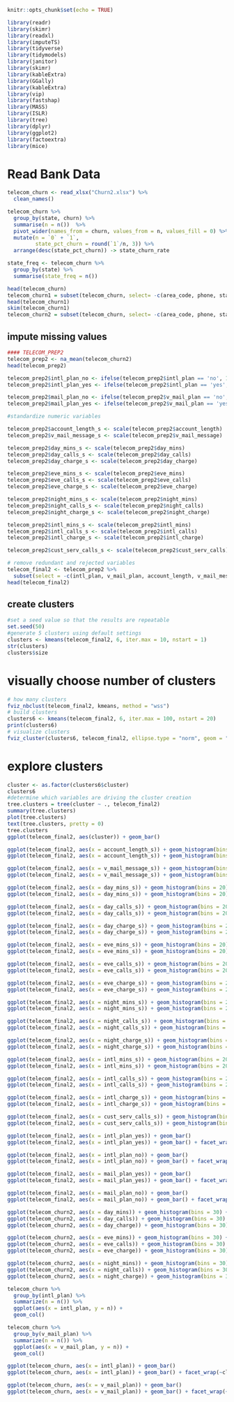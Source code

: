 ```{r setup, include=FALSE}
knitr::opts_chunk$set(echo = TRUE)
```

```{r}
library(readr)
library(skimr)
library(readxl)
library(imputeTS)
library(tidyverse)
library(tidymodels)
library(janitor)
library(skimr)
library(kableExtra)
library(GGally)
library(kableExtra) 
library(vip)        
library(fastshap)   
library(MASS)
library(ISLR)
library(tree)
library(dplyr)
library(ggplot2)
library(factoextra)
library(mice)
```

# Read Bank Data

```{r}
telecom_churn <- read_xlsx("Churn2.xlsx") %>%
  clean_names()

telecom_churn %>%
  group_by(state, churn) %>%
  summarise(n = n())  %>%
  pivot_wider(names_from = churn, values_from = n, values_fill = 0) %>%
  mutate(n = `0` + `1`,
         state_pct_churn = round(`1`/n, 3)) %>%
  arrange(desc(state_pct_churn)) -> state_churn_rate
```

```{r}
state_freq <- telecom_churn %>%
  group_by(state) %>%
  summarise(state_freq = n())
```

```{r}
head(telecom_churn) 
telecom_churn1 = subset(telecom_churn, select= -c(area_code, phone, state, churn))
head(telecom_churn1)
skim(telecom_churn1)
telecom_churn2 = subset(telecom_churn, select= -c(area_code, phone, state, churn))
```

## impute missing values

```{r}
#### TELECOM_PREP2
telecom_prep2 <- na_mean(telecom_churn2)
head(telecom_prep2)

telecom_prep2$intl_plan_no <- ifelse(telecom_prep2$intl_plan == 'no', 1, 0)
telecom_prep2$intl_plan_yes <- ifelse(telecom_prep2$intl_plan == 'yes', 1, 0)

telecom_prep2$mail_plan_no <- ifelse(telecom_prep2$v_mail_plan == 'no', 1, 0)
telecom_prep2$mail_plan_yes <- ifelse(telecom_prep2$v_mail_plan == 'yes', 1, 0)

#standardize numeric variables

telecom_prep2$account_length_s <- scale(telecom_prep2$account_length)
telecom_prep2$v_mail_message_s <- scale(telecom_prep2$v_mail_message)

telecom_prep2$day_mins_s <- scale(telecom_prep2$day_mins)
telecom_prep2$day_calls_s <- scale(telecom_prep2$day_calls)
telecom_prep2$day_charge_s <- scale(telecom_prep2$day_charge)

telecom_prep2$eve_mins_s <- scale(telecom_prep2$eve_mins)
telecom_prep2$eve_calls_s <- scale(telecom_prep2$eve_calls)
telecom_prep2$eve_charge_s <- scale(telecom_prep2$eve_charge)

telecom_prep2$night_mins_s <- scale(telecom_prep2$night_mins)
telecom_prep2$night_calls_s <- scale(telecom_prep2$night_calls)
telecom_prep2$night_charge_s <- scale(telecom_prep2$night_charge)

telecom_prep2$intl_mins_s <- scale(telecom_prep2$intl_mins)
telecom_prep2$intl_calls_s <- scale(telecom_prep2$intl_calls)
telecom_prep2$intl_charge_s <- scale(telecom_prep2$intl_charge)

telecom_prep2$cust_serv_calls_s <- scale(telecom_prep2$cust_serv_calls)

# remove redundant and rejected variables
telecom_final2 <- telecom_prep2 %>%
  subset(select = -c(intl_plan, v_mail_plan, account_length, v_mail_message, day_mins, day_calls, day_charge, eve_mins, eve_calls, eve_charge, night_mins, night_calls, night_charge, intl_mins, intl_calls, intl_charge, cust_serv_calls))
head(telecom_final2)

```

## create clusters

```{r}
#set a seed value so that the results are repeatable
set.seed(50)
#generate 5 clusters using default settings
clusters <- kmeans(telecom_final2, 6, iter.max = 10, nstart = 1)
str(clusters)
clusters$size
```

# visually choose number of clusters

```{r}
# how many clusters
fviz_nbclust(telecom_final2, kmeans, method = "wss")
# build clusters
clusters6 <- kmeans(telecom_final2, 6, iter.max = 100, nstart = 20)
print(clusters6)
# visualize clusters
fviz_cluster(clusters6, telecom_final2, ellipse.type = "norm", geom = "point")
```

# explore clusters

```{r}
cluster <- as.factor(clusters6$cluster)
clusters6
#determine which variables are driving the cluster creation
tree.clusters = tree(cluster ~ ., telecom_final2)
summary(tree.clusters)
plot(tree.clusters)
text(tree.clusters, pretty = 0)
tree.clusters
ggplot(telecom_final2, aes(cluster)) + geom_bar()
```


```{r}
ggplot(telecom_final2, aes(x = account_length_s)) + geom_histogram(bins = 20) 
ggplot(telecom_final2, aes(x = account_length_s)) + geom_histogram(bins = 20) + facet_wrap(~clusters6$cluster)

ggplot(telecom_final2, aes(x = v_mail_message_s)) + geom_histogram(bins = 20)
ggplot(telecom_final2, aes(x = v_mail_message_s)) + geom_histogram(bins = 20) + facet_wrap(~clusters6$cluster)

ggplot(telecom_final2, aes(x = day_mins_s)) + geom_histogram(bins = 20)
ggplot(telecom_final2, aes(x = day_mins_s)) + geom_histogram(bins = 20) + facet_wrap(~clusters6$cluster)

ggplot(telecom_final2, aes(x = day_calls_s)) + geom_histogram(bins = 20)
ggplot(telecom_final2, aes(x = day_calls_s)) + geom_histogram(bins = 20) + facet_wrap(~clusters6$cluster)

ggplot(telecom_final2, aes(x = day_charge_s)) + geom_histogram(bins = 20)
ggplot(telecom_final2, aes(x = day_charge_s)) + geom_histogram(bins = 20) + facet_wrap(~clusters6$cluster)

ggplot(telecom_final2, aes(x = eve_mins_s)) + geom_histogram(bins = 20)
ggplot(telecom_final2, aes(x = eve_mins_s)) + geom_histogram(bins = 20) + facet_wrap(~clusters6$cluster)

ggplot(telecom_final2, aes(x = eve_calls_s)) + geom_histogram(bins = 20)
ggplot(telecom_final2, aes(x = eve_calls_s)) + geom_histogram(bins = 20) + facet_wrap(~clusters6$cluster)

ggplot(telecom_final2, aes(x = eve_charge_s)) + geom_histogram(bins = 20)
ggplot(telecom_final2, aes(x = eve_charge_s)) + geom_histogram(bins = 20) + facet_wrap(~clusters6$cluster)

ggplot(telecom_final2, aes(x = night_mins_s)) + geom_histogram(bins = 20)
ggplot(telecom_final2, aes(x = night_mins_s)) + geom_histogram(bins = 20) + facet_wrap(~clusters6$cluster)

ggplot(telecom_final2, aes(x = night_calls_s)) + geom_histogram(bins = 20)
ggplot(telecom_final2, aes(x = night_calls_s)) + geom_histogram(bins = 20) + facet_wrap(~clusters6$cluster)

ggplot(telecom_final2, aes(x = night_charge_s)) + geom_histogram(bins = 20)
ggplot(telecom_final2, aes(x = night_charge_s)) + geom_histogram(bins = 20) + facet_wrap(~clusters6$cluster)

ggplot(telecom_final2, aes(x = intl_mins_s)) + geom_histogram(bins = 20)
ggplot(telecom_final2, aes(x = intl_mins_s)) + geom_histogram(bins = 20) + facet_wrap(~clusters6$cluster)

ggplot(telecom_final2, aes(x = intl_calls_s)) + geom_histogram(bins = 20)
ggplot(telecom_final2, aes(x = intl_calls_s)) + geom_histogram(bins = 20) + facet_wrap(~clusters6$cluster)

ggplot(telecom_final2, aes(x = intl_charge_s)) + geom_histogram(bins = 20)
ggplot(telecom_final2, aes(x = intl_charge_s)) + geom_histogram(bins = 20) + facet_wrap(~clusters6$cluster)

ggplot(telecom_final2, aes(x = cust_serv_calls_s)) + geom_histogram(bins = 20)
ggplot(telecom_final2, aes(x = cust_serv_calls_s)) + geom_histogram(bins = 20) + facet_wrap(~clusters6$cluster)

ggplot(telecom_final2, aes(x = intl_plan_yes)) + geom_bar()
ggplot(telecom_final2, aes(x = intl_plan_yes)) + geom_bar() + facet_wrap(~clusters6$cluster)

ggplot(telecom_final2, aes(x = intl_plan_no)) + geom_bar()
ggplot(telecom_final2, aes(x = intl_plan_no)) + geom_bar() + facet_wrap(~clusters6$cluster)

ggplot(telecom_final2, aes(x = mail_plan_yes)) + geom_bar()
ggplot(telecom_final2, aes(x = mail_plan_yes)) + geom_bar() + facet_wrap(~clusters6$cluster)

ggplot(telecom_final2, aes(x = mail_plan_no)) + geom_bar()
ggplot(telecom_final2, aes(x = mail_plan_no)) + geom_bar() + facet_wrap(~clusters6$cluster)
```

```{r}
ggplot(telecom_churn2, aes(x = day_mins)) + geom_histogram(bins = 30) + facet_wrap(~clusters6$cluster)
ggplot(telecom_churn2, aes(x = day_calls)) + geom_histogram(bins = 30) + facet_wrap(~clusters6$cluster)
ggplot(telecom_churn2, aes(x = day_charge)) + geom_histogram(bins = 30) + facet_wrap(~clusters6$cluster)

ggplot(telecom_churn2, aes(x = eve_mins)) + geom_histogram(bins = 30) + facet_wrap(~clusters6$cluster)
ggplot(telecom_churn2, aes(x = eve_calls)) + geom_histogram(bins = 30) + facet_wrap(~clusters6$cluster)
ggplot(telecom_churn2, aes(x = eve_charge)) + geom_histogram(bins = 30) + facet_wrap(~clusters6$cluster)

ggplot(telecom_churn2, aes(x = night_mins)) + geom_histogram(bins = 30) + facet_wrap(~clusters6$cluster)
ggplot(telecom_churn2, aes(x = night_calls)) + geom_histogram(bins = 30) + facet_wrap(~clusters6$cluster)
ggplot(telecom_churn2, aes(x = night_charge)) + geom_histogram(bins = 30) + facet_wrap(~clusters6$cluster)
```


```{r}
telecom_churn %>%
  group_by(intl_plan) %>%
  summarize(n = n()) %>%
  ggplot(aes(x = intl_plan, y = n)) +
  geom_col()

telecom_churn %>%
  group_by(v_mail_plan) %>%
  summarize(n = n()) %>%
  ggplot(aes(x = v_mail_plan, y = n)) +
  geom_col()

ggplot(telecom_churn, aes(x = intl_plan)) + geom_bar()
ggplot(telecom_churn, aes(x = intl_plan)) + geom_bar() + facet_wrap(~clusters6$cluster)

ggplot(telecom_churn, aes(x = v_mail_plan)) + geom_bar()
ggplot(telecom_churn, aes(x = v_mail_plan)) + geom_bar() + facet_wrap(~clusters6$cluster)
```
